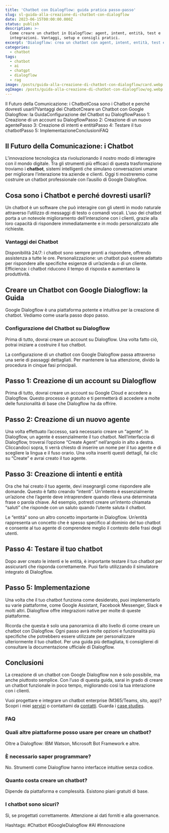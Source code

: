 ```yaml
---
title: 'Chatbot con Dialogflow: guida pratica passo-passo'
slug: sl-guida-alla-creazione-di-chatbot-con-dialogflow
date: 2023-06-15T00:00:00.000Z
status: publish
description: >-
  Come creare un chatbot in Dialogflow: agent, intent, entità, test e
  integrazioni. Vantaggi, setup e consigli pratici.
excerpt: 'Dialogflow: crea un chatbot con agent, intent, entità, test e integrazioni.'
categories:
  - chatbot
tags:
  - chatbot
  - ai
  - chatgpt
  - dialogflow
  - rag
image: /posts/guida-alla-creazione-di-chatbot-con-dialogflow/card.webp
ogImage: /posts/guida-alla-creazione-di-chatbot-con-dialogflow/og.webp
---
```


<BreakoutImage src="/posts/guida-alla-creazione-di-chatbot-con-dialogflow/cover.webp" alt="Interfaccia di Google Dialogflow con agent e intent" />





Il Futuro della Comunicazione: i ChatbotCosa sono i Chatbot e perché dovresti usarli?Vantaggi dei ChatbotCreare un Chatbot con Google Dialogflow: la GuidaConfigurazione del Chatbot su DialogflowPasso 1: Creazione di un account su DialogflowPasso 2: Creazione di un nuovo agentePasso 3: Creazione di intenti e entitàPasso 4: Testare il tuo chatbotPasso 5: ImplementazioneConclusioniFAQ
## **Il Futuro della Comunicazione: i Chatbot**

L&#8217;innovazione tecnologica sta rivoluzionando il nostro modo di interagire con il mondo digitale. Tra gli strumenti più efficaci di questa trasformazione troviamo i **chatbot**, sistemi intelligenti che simulano conversazioni umane per migliorare l&#8217;interazione tra aziende e clienti. Oggi ti mostreremo come costruire un chatbot professionale con l&#8217;ausilio di Google Dialogflow.


## **Cosa sono i Chatbot e perché dovresti usarli?**

Un chatbot è un software che può interagire con gli utenti in modo naturale attraverso l&#8217;utilizzo di messaggi di testo o comandi vocali. L&#8217;uso dei chatbot porta a un notevole miglioramento dell&#8217;interazione con i clienti, grazie alla loro capacità di rispondere immediatamente e in modo personalizzato alle richieste.


### **Vantaggi dei Chatbot**


Disponibilità 24/7: i chatbot sono sempre pronti a rispondere, offrendo assistenza a tutte le ore.
Personalizzazione: un chatbot può essere adattato per rispondere alle specifiche esigenze di un&#8217;azienda o di un cliente.
Efficienza: i chatbot riducono il tempo di risposta e aumentano la produttività.

## **Creare un Chatbot con Google Dialogflow: la Guida**

Google Dialogflow è una piattaforma potente e intuitiva per la creazione di chatbot. Vediamo come usarla passo dopo passo.


### **Configurazione del Chatbot su Dialogflow**

Prima di tutto, dovrai creare un account su Dialogflow. Una volta fatto ciò, potrai iniziare a costruire il tuo chatbot.


La configurazione di un chatbot con Google Dialogflow passa attraverso una serie di passaggi dettagliati. Per mantenere la tua attenzione, divido la procedura in cinque fasi principali.


## **Passo 1: Creazione di un account su Dialogflow**

Prima di tutto, dovrai creare un account su Google Cloud e accedere a Dialogflow. Questo processo è gratuito e ti permetterà di accedere a molte delle funzionalità di base che Dialogflow ha da offrire.


## **Passo 2: Creazione di un nuovo agente**

Una volta effettuato l&#8217;accesso, sarà necessario creare un &#8220;agente&#8221;. In Dialogflow, un agente è essenzialmente il tuo chatbot. Nell&#8217;interfaccia di Dialogflow, troverai l&#8217;opzione &#8220;Create Agent&#8221; nell&#8217;angolo in alto a destra. Cliccandoci sopra, ti verrà chiesto di inserire un nome per il tuo agente e di scegliere la lingua e il fuso orario. Una volta inseriti questi dettagli, fai clic su &#8220;Create&#8221; e avrai creato il tuo agente.


## **Passo 3: Creazione di intenti e entità**

Ora che hai creato il tuo agente, devi insegnargli come rispondere alle domande. Questo è fatto creando &#8220;intenti&#8221;. Un&#8217;intento è essenzialmente un&#8217;azione che l&#8217;agente deve intraprendere quando rileva una determinata frase o parola chiave. Ad esempio, potresti creare un&#8217;intento chiamata &#8220;saluti&#8221; che risponde con un saluto quando l&#8217;utente saluta il chatbot.


Le &#8220;entità&#8221; sono un altro concetto importante in Dialogflow. Un&#8217;entità rappresenta un concetto che è spesso specifico al dominio del tuo chatbot e consente al tuo agente di comprendere meglio il contesto delle frasi degli utenti.


## **Passo 4: Testare il tuo chatbot**

Dopo aver creato le intenti e le entità, è importante testare il tuo chatbot per assicurarti che risponda correttamente. Puoi farlo utilizzando il simulatore integrato di Dialogflow.


## **Passo 5: Implementazione**

Una volta che il tuo chatbot funziona come desiderato, puoi implementarlo su varie piattaforme, come Google Assistant, Facebook Messenger, Slack e molti altri. Dialogflow offre integrazioni native per molte di queste piattaforme.


Ricorda che questa è solo una panoramica di alto livello di come creare un chatbot con Dialogflow. Ogni passo avrà molte opzioni e funzionalità più specifiche che potrebbero essere utilizzate per personalizzare ulteriormente il tuo chatbot. Per una guida più dettagliata, ti consiglierei di consultare la documentazione ufficiale di Dialogflow.


## **Conclusioni**

La creazione di un chatbot con Google Dialogflow non è solo possibile, ma anche piuttosto semplice. Con l&#8217;uso di questa guida, sarai in grado di creare un chatbot funzionale in poco tempo, migliorando così la tua interazione con i clienti.

Vuoi progettare e integrare un chatbot enterprise (M365/Teams, sito, app)? Scopri i miei [servizi](/services/) o contattami da [contatti](/contatti/). Guarda i [case studies](/case-studies/).


### FAQ

<FAQSection>

### Quali altre piattaforme posso usare per creare un chatbot?
Oltre a Dialogflow: IBM Watson, Microsoft Bot Framework e altre.

### È necessario saper programmare?
No. Strumenti come Dialogflow hanno interfacce intuitive senza codice.

### Quanto costa creare un chatbot?
Dipende da piattaforma e complessità. Esistono piani gratuiti di base.

### I chatbot sono sicuri?
Sì, se progettati correttamente. Attenzione ai dati forniti e alla governance.

</FAQSection>


Hashtags: #Chatbot #GoogleDialogflow #AI #Innovazione


